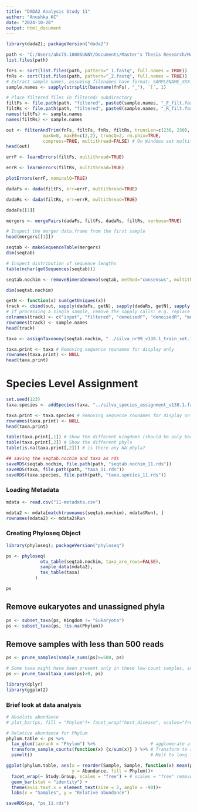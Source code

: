 ```yaml
---
title: "DADA2 Analysis Study 11"
author: "Anushka KC"
date: "2024-10-28"
output: html_document
---
```


```r
library(dada2); packageVersion("dada2")
```

```r
path <- "C:/Users/akc79.1000SUNNY/Documents/Master's Thesis Research/Masters Thesis Research-laptop/R Analysis/Study11 - Vandoni et al., 2023/11-fastq_filt"
list.files(path)
```

```r
fnFs <- sort(list.files(path, pattern="_1.fastq", full.names = TRUE))
fnRs <- sort(list.files(path, pattern="_2.fastq", full.names = TRUE))
# Extract sample names, assuming filenames have format: SAMPLENAME_XXX.fastq
sample.names <- sapply(strsplit(basename(fnFs), "_"), `[`, 1)
```


```r
# Place filtered files in filtered/ subdirectory
filtFs <- file.path(path, "filtered", paste0(sample.names, "_F_filt.fastq.gz"))
filtRs <- file.path(path, "filtered", paste0(sample.names, "_R_filt.fastq.gz"))
names(filtFs) <- sample.names
names(filtRs) <- sample.names
```

```r
out <- filterAndTrim(fnFs, filtFs, fnRs, filtRs, truncLen=c(230, 230),
              maxN=0, maxEE=c(2,2), truncQ=2, rm.phix=TRUE,
              compress=TRUE, multithread=FALSE) # On Windows set multithread=FALSE
head(out)
```

```r
errF <- learnErrors(filtFs, multithread=TRUE)
```

```r
errR <- learnErrors(filtRs, multithread=TRUE)
```

```r
plotErrors(errF, nominalQ=TRUE)
```

```r
dadaFs <- dada(filtFs, err=errF, multithread=TRUE)
```

```r
dadaRs <- dada(filtRs, err=errR, multithread=TRUE)
```

```r
dadaFs[[1]]
```

```r
mergers <- mergePairs(dadaFs, filtFs, dadaRs, filtRs, verbose=TRUE)
```

```r
# Inspect the merger data.frame from the first sample
head(mergers[[1]])
```

```r
seqtab <- makeSequenceTable(mergers)
dim(seqtab)
```

```r
# Inspect distribution of sequence lengths
table(nchar(getSequences(seqtab)))
```

```r
seqtab.nochim <- removeBimeraDenovo(seqtab, method="consensus", multithread=TRUE, verbose=TRUE)
```

```r
dim(seqtab.nochim)
```

```r
getN <- function(x) sum(getUniques(x))
track <- cbind(out, sapply(dadaFs, getN), sapply(dadaRs, getN), sapply(mergers, getN), rowSums(seqtab.nochim))
# If processing a single sample, remove the sapply calls: e.g. replace sapply(dadaFs, getN) with getN(dadaFs)
colnames(track) <- c("input", "filtered", "denoisedF", "denoisedR", "merged", "nonchim")
rownames(track) <- sample.names
head(track)
```

```r
taxa <- assignTaxonomy(seqtab.nochim, "../silva_nr99_v138.1_train_set.fa.gz", multithread=TRUE)
```

```r
taxa.print <- taxa # Removing sequence rownames for display only
rownames(taxa.print) <- NULL
head(taxa.print)
```
# Species Level Assignment
```r
set.seed(123)
taxa.species <- addSpecies(taxa, "../silva_species_assignment_v138.1.fa.gz")
```

```r
taxa.print <- taxa.species # Removing sequence rownames for display only
rownames(taxa.print) <- NULL
head(taxa.print)
```

```r
table(taxa.print[,1]) # Show the different kingdoms (should be only bacteria)
table(taxa.print[,2]) # Show the different phyla
table(is.na(taxa.print[,2])) # is there any NA phyla?
```

```r
## saving the seqtab.nochim and taxa as rds
saveRDS(seqtab.nochim, file.path(path, "seqtab.nochim_11.rds"))
saveRDS(taxa, file.path(path, "taxa_11.rds"))
saveRDS(taxa.species, file.path(path, "taxa.species_11.rds"))
```

### Loading Metadata
```r
mdata <- read.csv("11-metadata.csv")
```

```r
mdata2 <- mdata[match(rownames(seqtab.nochim), mdata$Run), ]
rownames(mdata2) <- mdata2$Run
```

### Creating Phyloseq Object
```r
library(phyloseq); packageVersion("phyloseq")
```

```r
ps <- phyloseq(
             otu_table(seqtab.nochim, taxa_are_rows=FALSE),
             sample_data(mdata2),
             tax_table(taxa)
           )

ps
```

## Remove eukaryotes and unassigned phyla
```r
ps <- subset_taxa(ps, Kingdom != "Eukaryota")
ps <- subset_taxa(ps, !is.na(Phylum))
```

## Remove samples with less than 500 reads
```r
ps <- prune_samples(sample_sums(ps)>=500, ps) 

# Some taxa might have been present only in these low-count samples, so we will make sure to remove taxa that are absent in all samples
ps <- prune_taxa(taxa_sums(ps)>0, ps)
```


```r
library(dplyr)
library(ggplot2)
```
### Brief look at data analysis
```r
# Absolute abundance
# plot_bar(ps, fill = "Phylum")+ facet_wrap("host_disease", scales="free_x") + theme(axis.text.x = element_blank())

# Relative abundance for Phylum
phylum.table <- ps %>%
  tax_glom(taxrank = "Phylum") %>%                     # agglomerate at phylum level
  transform_sample_counts(function(x) {x/sum(x)} ) %>% # Transform to rel. abundance
  psmelt()                                             # Melt to long format

ggplot(phylum.table, aes(x = reorder(Sample, Sample, function(x) mean(phylum.table[Sample == x & Phylum == 'Firmicutes', 'Abundance'])),
                         y = Abundance, fill = Phylum))+
  facet_wrap(~ Study.Group, scales = "free") + # scales = "free" removes empty lines
  geom_bar(stat = "identity") +
  theme(axis.text.x = element_text(size = 2, angle = -90))+
  labs(x = "Samples", y = "Relative abundance")
```

```r
saveRDS(ps, "ps_11.rds")
```

